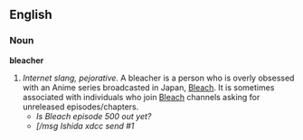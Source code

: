 ==English==
===Noun===
'''bleacher'''
#''Internet slang, pejorative.'' A bleacher is a person who is overly obsessed with an Anime series broadcasted in Japan, [[w:Bleach (manga)|Bleach]].  It is sometimes associated with individuals who join [[w:Bleach (manga)|Bleach]] channels asking for unreleased episodes/chapters.
#*''<BLEACHer> Is Bleach episode 500 out yet?''
#*''<BLEACHer> [/msg Ishida xdcc send #1''